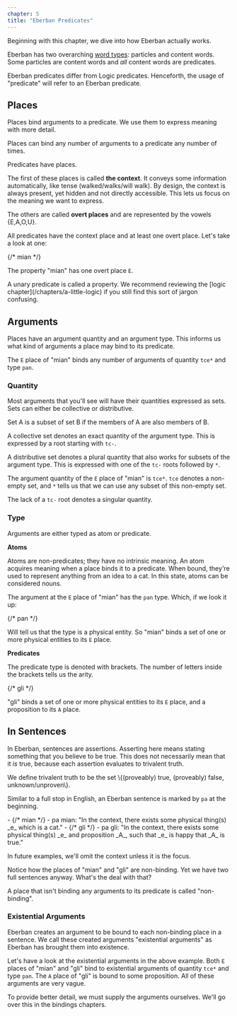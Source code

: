 ```yaml
---
chapter: 5
title: "Eberban Predicates"
---
```


Beginning with this chapter, we dive into how Eberban actually works.

Eberban has two overarching [word types](/chapters/word-types): particles and
content words. Some particles are content words and _all_ content words are
predicates.

Eberban predicates differ from Logic predicates. Henceforth, the usage of
"predicate" will refer to an Eberban predicate.

## Places 

<Info type="jargon" title="Places (AKA slots)">
Places bind arguments to a predicate. We use them to express meaning with more
detail.

Places can bind any number of arguments to a predicate any number of times.
</Info>

Predicates have places.

The first of these places is called **the context**. It conveys some information
automatically, like tense (walked/walks/will walk). By design, the context is
always present, yet hidden and not directly accessible. This lets us focus on
the meaning we want to express.

The others are called **overt places** and are represented by the vowels
\{E,A,O,U\}.

All predicates have the context place and at least one overt place. Let's take
a look at one:

<Info type="examples">
<DictEntry client:load id="vgeqteao1c" /> {/* mian */}
</Info>

The property "mian" has one overt place `E`.

<Info type="reminder" title="Property">
A unary predicate is called a property. We recommend reviewing the
[logic chapter](/chapters/a-little-logic) if you still find this sort of jargon
confusing.
</Info>

## Arguments

Places have an argument quantity and an argument type. This informs us what kind
of arguments a place may bind to its predicate.

The `E` place of "mian" binds any number of arguments of quantity `tce*` and
type `pan`.

### Quantity

Most arguments that you'll see will have their quantities expressed as sets.
Sets can either be collective or distributive.

<Info type="jargon" title="Collective Sets vs. Distributive Sets">
Set A is a subset of set B if the members of A are also members of B.

A collective set denotes an exact quantity of the argument type. This is
expressed by a root starting with `tc-`.

A distributive set denotes a plural quantity that also works for subsets of the
argument type. This is expressed with one of the `tc-` roots followed by `*`.
</Info>

The argument quantity of the `E` place of "mian" is `tce*`. `tce` denotes a
non-empty set, and `*` tells us that we can use any subset of this non-empty
set.

The lack of a `tc-` root denotes a singular quantity.

### Type

Arguments are either typed as atom or predicate.

**Atoms**

<Info type="jargon" title="Atoms">
Atoms are non-predicates; they have no intrinsic meaning. An atom acquires
meaning when a place binds it to a predicate. When bound, they're used to
represent anything from an idea to a cat. In this state, atoms can be considered
nouns.
</Info>

The argument at the `E` place of "mian" has the `pan` type. Which, if we look it
up:

<div class="my-4"><DictEntry client:load id="whi7bmezoy" /></div> {/* pan */}

Will tell us that the type is a physical entity. So "mian" binds a set of one or
more physical entities to its `E` place.

**Predicates**

The predicate type is denoted with brackets. The number of letters inside the
brackets tells us the arity.

<Info type="examples">
<DictEntry client:load id="r7wbdwqgm0" /> {/* gli */}
</Info>

"gli" binds a set of one or more physical entities to its `E` place, and a
proposition to its `A` place.

## In Sentences

In Eberban, sentences are assertions. Asserting here means stating something
that you believe to be true. This does not necessarily mean that it _is_ true,
because each assertion evaluates to trivalent truth. 

<Info type="jargon" title="Trivalent truth">
We define trivalent truth to be the set \{(proveably) true,
(proveably) false, unknown/unproven\}.
</Info>

Similar to a full stop in English, an Eberban sentence is marked by `pa` at the
beginning.

<Info type="examples">
- <DictEntry client:load id="vgeqteao1c" /> {/* mian */}
- pa mian: "In the context, there exists some physical thing(s) _e_ which is a
cat."
- <DictEntry client:load id="r7wbdwqgm0" /> {/* gli */}
- pa gli: "In the context, there exists some physical thing(s) _e_ and
proposition _A_, such that _e_ is happy that _A_ is true."

In future examples, we'll omit the context unless it is the focus.
</Info>

Notice how the places of "mian" and "gli" are non-binding. Yet we have two full
sentences anyway. What's the deal with that?

<Info type="jargon" title="Non-binding">
A place that isn't binding any arguments to its predicate is called
"non-binding".
</Info>

### Existential Arguments

<Info type="jargon" title="Existential arguments">
Eberban creates an argument to be bound to each non-binding place in a sentence.
We call these created arguments "existential arguments" as Eberban has brought
them into existence.
</Info>

Let's have a look at the existential arguments in the above example. Both `E`
places of "mian" and "gli" bind to existential arguments of quantity `tce*` and
type `pan`. The `A` place of "gli" is bound to some proposition. All of these
arguments are very vague.

To provide better detail, we must supply the arguments ourselves. We'll go over
this in the bindings chapters.

